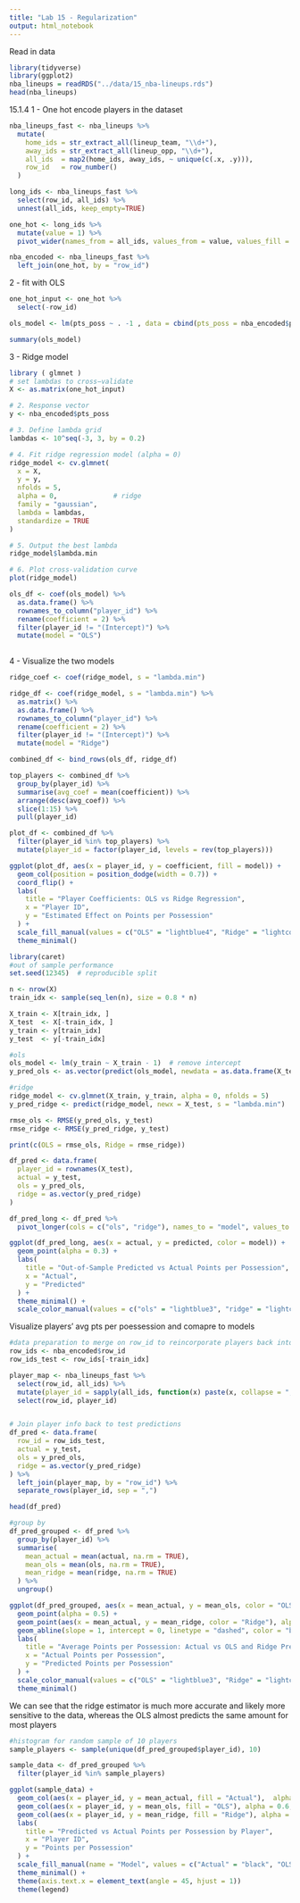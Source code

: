 ```yaml
---
title: "Lab 15 - Regularization"
output: html_notebook
---
```


Read in data
```r
library(tidyverse)
library(ggplot2)
nba_lineups = readRDS("../data/15_nba-lineups.rds")
head(nba_lineups)
```

15.1.4 1 - One hot encode players in the dataset 

```r
nba_lineups_fast <- nba_lineups %>%
  mutate(
    home_ids = str_extract_all(lineup_team, "\\d+"),
    away_ids = str_extract_all(lineup_opp, "\\d+"),
    all_ids  = map2(home_ids, away_ids, ~ unique(c(.x, .y))),
    row_id   = row_number()
  )

long_ids <- nba_lineups_fast %>%
  select(row_id, all_ids) %>%
  unnest(all_ids, keep_empty=TRUE)

one_hot <- long_ids %>%
  mutate(value = 1) %>%
  pivot_wider(names_from = all_ids, values_from = value, values_fill = 0, names_prefix = "player_") 

nba_encoded <- nba_lineups_fast %>%
  left_join(one_hot, by = "row_id")

```


2 - fit with OLS 

```r

one_hot_input <- one_hot %>% 
  select(-row_id)

ols_model <- lm(pts_poss ~ . -1 , data = cbind(pts_poss = nba_encoded$pts_poss, one_hot_input))
```


```r
summary(ols_model)
```
3 - Ridge model
```r
library ( glmnet )
# set lambdas to cross−validate
X <- as.matrix(one_hot_input)

# 2. Response vector
y <- nba_encoded$pts_poss

# 3. Define lambda grid
lambdas <- 10^seq(-3, 3, by = 0.2)

# 4. Fit ridge regression model (alpha = 0)
ridge_model <- cv.glmnet(
  x = X,
  y = y,
  nfolds = 5,
  alpha = 0,              # ridge
  family = "gaussian",
  lambda = lambdas,
  standardize = TRUE
)

# 5. Output the best lambda
ridge_model$lambda.min

# 6. Plot cross-validation curve
plot(ridge_model)
```
```r

ols_df <- coef(ols_model) %>%
  as.data.frame() %>%
  rownames_to_column("player_id") %>%
  rename(coefficient = 2) %>%
  filter(player_id != "(Intercept)") %>%
  mutate(model = "OLS")
  
```

4 - Visualize the two models 
```r
ridge_coef <- coef(ridge_model, s = "lambda.min")

ridge_df <- coef(ridge_model, s = "lambda.min") %>%
  as.matrix() %>%
  as.data.frame() %>%
  rownames_to_column("player_id") %>%
  rename(coefficient = 2) %>%
  filter(player_id != "(Intercept)") %>%
  mutate(model = "Ridge")

combined_df <- bind_rows(ols_df, ridge_df)

top_players <- combined_df %>%
  group_by(player_id) %>%
  summarise(avg_coef = mean(coefficient)) %>%
  arrange(desc(avg_coef)) %>%
  slice(1:15) %>%
  pull(player_id)

plot_df <- combined_df %>%
  filter(player_id %in% top_players) %>%
  mutate(player_id = factor(player_id, levels = rev(top_players)))

ggplot(plot_df, aes(x = player_id, y = coefficient, fill = model)) +
  geom_col(position = position_dodge(width = 0.7)) +
  coord_flip() +
  labs(
    title = "Player Coefficients: OLS vs Ridge Regression",
    x = "Player ID",
    y = "Estimated Effect on Points per Possession"
  ) +
  scale_fill_manual(values = c("OLS" = "lightblue4", "Ridge" = "lightcoral")) +
  theme_minimal()

```

```r
library(caret)
#out of sample performance
set.seed(12345)  # reproducible split

n <- nrow(X)
train_idx <- sample(seq_len(n), size = 0.8 * n)

X_train <- X[train_idx, ]
X_test  <- X[-train_idx, ]
y_train <- y[train_idx]
y_test  <- y[-train_idx]

#ols
ols_model <- lm(y_train ~ X_train - 1)  # remove intercept
y_pred_ols <- as.vector(predict(ols_model, newdata = as.data.frame(X_test)))

#ridge 
ridge_model <- cv.glmnet(X_train, y_train, alpha = 0, nfolds = 5)
y_pred_ridge <- predict(ridge_model, newx = X_test, s = "lambda.min")

rmse_ols <- RMSE(y_pred_ols, y_test)
rmse_ridge <- RMSE(y_pred_ridge, y_test)

print(c(OLS = rmse_ols, Ridge = rmse_ridge))
```

```r
df_pred <- data.frame(
  player_id = rownames(X_test),
  actual = y_test,
  ols = y_pred_ols,
  ridge = as.vector(y_pred_ridge)
)

df_pred_long <- df_pred %>%
  pivot_longer(cols = c("ols", "ridge"), names_to = "model", values_to = "predicted")

ggplot(df_pred_long, aes(x = actual, y = predicted, color = model)) +
  geom_point(alpha = 0.3) +
  labs(
    title = "Out-of-Sample Predicted vs Actual Points per Possession",
    x = "Actual",
    y = "Predicted"
  ) +
  theme_minimal() +
  scale_color_manual(values = c("ols" = "lightblue3", "ridge" = "lightcoral"))
```

Visualize players' avg pts per poessession and comapre to models
```r
#data preparation to merge on row_id to reincorporate players back into data 
row_ids <- nba_encoded$row_id
row_ids_test <- row_ids[-train_idx]

player_map <- nba_lineups_fast %>%
  select(row_id, all_ids) %>%
  mutate(player_id = sapply(all_ids, function(x) paste(x, collapse = ","))) %>%
  select(row_id, player_id)


# Join player info back to test predictions
df_pred <- data.frame(
  row_id = row_ids_test,
  actual = y_test,
  ols = y_pred_ols,
  ridge = as.vector(y_pred_ridge)
) %>%
  left_join(player_map, by = "row_id") %>% 
  separate_rows(player_id, sep = ",")

head(df_pred)

```

```r
#group by
df_pred_grouped <- df_pred %>% 
  group_by(player_id) %>%
  summarise(
    mean_actual = mean(actual, na.rm = TRUE),
    mean_ols = mean(ols, na.rm = TRUE),
    mean_ridge = mean(ridge, na.rm = TRUE)
  ) %>%
  ungroup()

ggplot(df_pred_grouped, aes(x = mean_actual, y = mean_ols, color = "OLS")) +
  geom_point(alpha = 0.5) +
  geom_point(aes(x = mean_actual, y = mean_ridge, color = "Ridge"), alpha = 0.5) +
  geom_abline(slope = 1, intercept = 0, linetype = "dashed", color = "black") +
  labs(
    title = "Average Points per Possession: Actual vs OLS and Ridge Predictions",
    x = "Actual Points per Possession",
    y = "Predicted Points per Possession"
  ) +
  scale_color_manual(values = c("OLS" = "lightblue3", "Ridge" = "lightcoral")) +
  theme_minimal()
```

We can see that the ridge estimator is much more accurate and likely more sensitive to the data, whereas the OLS almost predicts the same amount for most players

```r
#histogram for random sample of 10 players
sample_players <- sample(unique(df_pred_grouped$player_id), 10)

sample_data <- df_pred_grouped %>%
  filter(player_id %in% sample_players)

ggplot(sample_data) +
  geom_col(aes(x = player_id, y = mean_actual, fill = "Actual"),  alpha = 0.8, width = 0.4) +
  geom_col(aes(x = player_id, y = mean_ols, fill = "OLS"), alpha = 0.6, width = 0.4) +
  geom_col(aes(x = player_id, y = mean_ridge, fill = "Ridge"), alpha = 0.6, width = 0.4) +
  labs(
    title = "Predicted vs Actual Points per Possession by Player",
    x = "Player ID",
    y = "Points per Possession"
  ) +
  scale_fill_manual(name = "Model", values = c("Actual" = "black", "OLS" = "darkturquoise", "Ridge" = "deeppink")) +
  theme_minimal() +
  theme(axis.text.x = element_text(angle = 45, hjust = 1))
  theme(legend)
  
```

